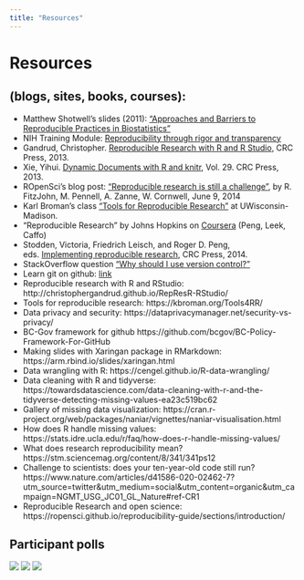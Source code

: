 ```yaml
---
title: "Resources"
---
```


#  Resources 

## (blogs, sites, books, courses):
- Matthew Shotwell's slides (2011): ["Approaches and Barriers to Reproducible Practices in Biostatistics"](https://rstudio-pubs-static.s3.amazonaws.com/177032_7be0bffdc2274d679c03b7228ac7b91f.html)
- NIH Training Module: [Reproducibility through rigor and transparency](https://grants.nih.gov/reproducibility/module_1/presentation.html)
- Gandrud, Christopher. [Reproducible Research with R and R Studio](https://englianhu.files.wordpress.com/2016/01/reproducible-research-with-r-and-studio-2nd-edition.pdf), CRC Press, 2013.
- Xie, Yihui. [Dynamic Documents with R and knitr](http://static.latexstudio.net/wp-content/uploads/2014/03/DDR-Yihui-Xie-Chap1-3.pdf), Vol. 29. CRC Press, 2013.
- ROpenSci's blog post: ["Reproducible research is still a challenge"](https://ropensci.org/blog/2014/06/09/reproducibility/), by R. FitzJohn, M. Pennell, A. Zanne, W. Cornwell, June 9, 2014
- Karl Broman's class ["Tools for Reproducible Research"](http://kbroman.org/Tools4RR/) at UWisconsin-Madison. 
- "Reproducible Research" by Johns Hopkins on [Coursera](https://www.coursera.org/learn/reproducible-research) (Peng, Leek, Caffo) 
- Stodden, Victoria, Friedrich Leisch, and Roger D. Peng, eds. [Implementing reproducible research](https://www.jstatsoft.org/article/view/v061b02/v61b02.pdf), CRC Press, 2014.
- StackOverflow question ["Why should I use version control?"](https://stackoverflow.com/questions/1408450/why-should-i-use-version-control#:~:text=Version%20control%20gives%20you%20the,using%20tools.)
- Learn git on github: [link](https://try.github.io/levels/1/challenges/1)
- Reproducible research with R and RStudio: http://christophergandrud.github.io/RepResR-RStudio/
- Tools for reproducible research: https://kbroman.org/Tools4RR/
- Data privacy and security: https://dataprivacymanager.net/security-vs-privacy/
- BC-Gov framework for github https://github.com/bcgov/BC-Policy-Framework-For-GitHub
- Making slides with Xaringan package in RMarkdown: https://arm.rbind.io/slides/xaringan.html
- Data wrangling with R: https://cengel.github.io/R-data-wrangling/
- Data cleaning with R and tidyverse: https://towardsdatascience.com/data-cleaning-with-r-and-the-tidyverse-detecting-missing-values-ea23c519bc62
- Gallery of missing data visualization: https://cran.r-project.org/web/packages/naniar/vignettes/naniar-visualisation.html
- How does R handle missing values: https://stats.idre.ucla.edu/r/faq/how-does-r-handle-missing-values/
- What does research reproducibility mean? https://stm.sciencemag.org/content/8/341/341ps12
- Challenge to scientists: does your ten-year-old code still run? https://www.nature.com/articles/d41586-020-02462-7?utm_source=twitter&utm_medium=social&utm_content=organic&utm_campaign=NGMT_USG_JC01_GL_Nature#ref-CR1
- Reproducible Research and open science: https://ropensci.github.io/reproducibility-guide/sections/introduction/


## Participant polls

![](rr-presentation-figure/Q1.png)
![](rr-presentation-figure/Q2.png)
![](rr-presentation-figure/Q3.png)
